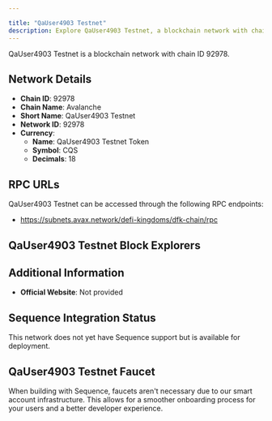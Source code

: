 ```yaml
---

title: "QaUser4903 Testnet"
description: Explore QaUser4903 Testnet, a blockchain network with chain ID 92978. Learn about its native currency, QaUser4903 Testnet Token, and how to interact with the network.
---
```




QaUser4903 Testnet is a blockchain network with chain ID 92978.

## Network Details

- **Chain ID**: 92978
- **Chain Name**: Avalanche
- **Short Name**: QaUser4903 Testnet
- **Network ID**: 92978
- **Currency**: 
  - **Name**: QaUser4903 Testnet Token
  - **Symbol**: CQS
  - **Decimals**: 18

## RPC URLs

QaUser4903 Testnet can be accessed through the following RPC endpoints:

- https://subnets.avax.network/defi-kingdoms/dfk-chain/rpc

## QaUser4903 Testnet Block Explorers



## Additional Information

- **Official Website**: Not provided

## Sequence Integration Status

This network does not yet have Sequence support but is available for deployment.

## QaUser4903 Testnet Faucet

When building with Sequence, faucets aren't necessary due to our smart account infrastructure. This allows for a smoother onboarding process for your users and a better developer experience.
